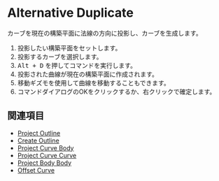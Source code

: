 
# Alternative Duplicate

<Reference shortcut="Alt + D" command="Project Outline" button="" />

カーブを現在の構築平面に法線の方向に投影し、カーブを生成します。

1. 投影したい構築平面をセットします。
2. 投影するカーブを選択します。
3. <kbd>Alt + D</kbd> を押してコマンドを実行します。
4. 投影された曲線が現在の構築平面に作成されます。
5. 移動ギズモを使用して曲線を移動することもできます。
6. コマンドダイアログのOKをクリックするか、右クリックで確定します。

## 関連項目
- [Project Outline](./project-outline)
- [Create Outline](./create-outline)
- [Project Curve Body](./project-curve-body)
- [Project Curve Curve](./project-curve-curve)
- [Project Body Body](./project-body-body)
- [Offset Curve](./offset-curve)